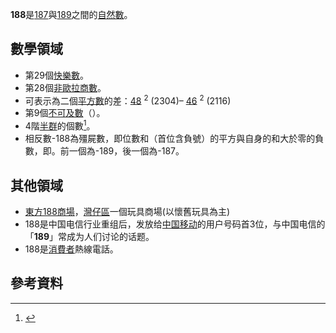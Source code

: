 {{noteTA|G1=Math}}
{{整数
| 质因数分解 = <math>2^2 \times 47</math>
| 罗马数字 = CLXXXVIII
}}
'''188'''是[[187|187]]與[[189|189]]之間的[[自然数|自然數]]。

== 數學領域 ==
{{數字性質|use math=yes}}
* 第29個[[快樂數|快樂數]]。
* 第28個[[非歐拉商數|非歐拉商數]]。
* 可表示為二個[[平方數|平方數]]的差：[[48|48]] <sup>2</sup> (2304)– [[46|46]] <sup>2</sup> (2116)
* 第9個[[不可及數|不可及數]]（{{lang|en|Untouchable number}}）。
* 4階[[半群|半群]]的個數<ref>{{Cite web |url=http://www2.stetson.edu/~efriedma/numbers.html |title=存档副本 |accessdate=2010-11-30 |archive-date=2018-02-23 |archive-url=https://web.archive.org/web/20180223062027/http://www2.stetson.edu/~efriedma/numbers.html |dead-url=yes }}</ref>。
*相反數-188為殭屍數，即位數和（首位含負號）的平方與自身的和大於零的負數，即{{計算結果|-188+(-1+8+8)^2}}。前一個為-189，後一個為-187{{OEIS|A328933}}。

== 其他領域 ==
*[[東方188商場|東方188商場]]，{{HKG}}[[灣仔區|灣仔區]]一個玩具商場(以懷舊玩具為主)
* 188是中国电信行业重组后，发放给[[中国移动|中国移动]]的用户号码首3位，与中国电信的「'''189'''」常成为人们讨论的话题。
* 188是{{JPN}}[[消費者|消費者]]熱線電話。

== 參考資料 ==
<references/>
{{Num-stub}}